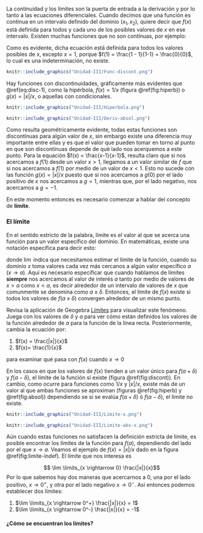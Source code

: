 La continuidad y los límites son la puerta de entrada a la derivación y por lo tanto a las ecuaciones diferenciales. Cuando decimos que una función es contínua en un intervalo definido del dominio $(x_1, x_2)$, quiere decir que $f(x)$ está definida para todos y cada uno de los posibles valores de $x$ en ese intervalo. Existen muchas funciones que no son contínuas, por ejemplo:

\begin{equation}
    f(x) = \frac{x - 1}{x - 1} (\#eq:disc-1)
\end{equation}

Como es evidente, dicha ecuación está definida para todos los valores posibles de $x$, excepto $x = 1$, porque $f(1) = \frac{1 - 1}{1-1} = \frac{0}{0}$, lo cual es una indeterminación, no existe.

```r
knitr::include_graphics("Unidad-III/Func-discont.png")
```

Hay funciones con discontinuidades, gráficamente más evidentes que \@ref(eq:disc-1), como la hipérbola, $f(x) = 1/x$ (figura \@ref(fig:hiperb)) o $g(x) = |x|/x$, o aquellas con condicionales.

```r
knitr::include_graphics("Unidad-III/Hiperbola.png")
```

```r
knitr::include_graphics("Unidad-III/Deriv-absol.png")
```

Como resulta geométricamente evidente, todas estas funciones son discontínuas para algún valor de $x$, sin embargo existe una diferencia muy importante entre ellas y es que el valor que pueden tomar en torno al punto en que son discontínuas depende de qué lado nos acerquemos a este punto. Para la equación $f(x) = \frac{x-1}{x-1}$, resulta claro que si nos acercamos a $f(1)$ desde un valor $x>1$, llegamos a un valor similar de $f$ que si nos acercamos a $f(1)$ por medio de un valor de $x < 1$. Esto no sucede con las función $g(x) = |x|/x$ puesto que si nos acercamos a $g(0)$ por el lado positivo de $x$ nos acercamos a $g = 1$, mientras que, por el lado negativo, nos acercamos a $g = -1$. 

En este momento entonces es necesario comenzar a hablar del concepto de **límite**. 

### El límite

En el sentido estricto de la palabra, límite es el valor al que se acerca una función para un valor específico del dominio. En matemáticas, existe una notación específica para decir esto:

\begin{equation}
\lim \limits_{x \rightarrow a} x + 1
\end{equation}

donde $\lim$ indica que necesitamos estimar el límite de la función, cuando su dominio $x$ toma valores cada vez más cercanos a algún valor específico $a$ ($x \rightarrow a$). Aquí es necesario especificar que cuando hablamos de límites **siempre** nos acercamos al valor de interés $a$ tanto por medio de valores de $x>a$ como $x<a$, es decir alrededor de un intervalo de valores de $x$ que comunmente se denomina como $a \pm \delta$. Entonces, el límite de $f(x)$ existe si todos los valores de $f(a \pm \delta)$ convergen alrededor de un mismo punto. 

Revisa la aplicación de Geogebra [Límites](https://www.geogebra.org/m/b76f7gpx) para visualizar este fenómeno. Juega con los valores de $\delta$ y $a$ para ver cómo están definidos los valores de la función alrededor de $a$ para la función de la línea recta. Posteriormente, cambia la ecuación por:

1. $f(x) = \frac{|x|}{x}$
2. $f(x)= \frac{1}{x}$

para examinar qué pasa con $f(x)$ cuando $x \rightarrow 0$

En los casos en que los valores de $f(x)$ tienden a un valor único para $f(a + \delta)$ y $f(a - \delta)$, el límite de la función sí existe (figura \@ref(fig:discont)). En cambio, como ocurre para funciones como $1/x$ y $|x|/x$, existe más de un valor al que ambas funciones se aproximan (figuras \@ref(fig:hiperb) y \@ref(fig:absol)) dependiendo se si se evalúa $f(a + \delta)$ ó $f(a - \delta)$, el límite no existe.

```r
knitr::include_graphics("Unidad-III/Limite-x.png")
```


```r
knitr::include_graphics("Unidad-III/Limite-abs-x.png")
```

Aún cuando estas funciones no satisfacen la definición estricta de límite, es posible encontrar los límites de la función para $f(a)$, dependiendo del lado por el que $x \rightarrow a$. Veamos el ejemplo de $f(x) = |x|/x$ dado en la figura \@ref(fig:limite-indef). El límite que nos interesa es

$$ \lim \limits_{x \rightarrow 0} \frac{|x|}{x}$$
Por lo que sabemos hay dos maneras que acercarnos a $0$, una por el lado positivo, $x \rightarrow 0^{+}$, y otra por el lado negativo $x \rightarrow 0^-$. Así entonces podemos establecer dos límites:

1. $\lim \limits_{x \rightarrow 0^+} \frac{|x|}{x} = 1$
2. $\lim \limits_{x \rightarrow 0^-} \frac{|x|}{x} = -1$

#### ¿Cómo se encuentran los límites?

